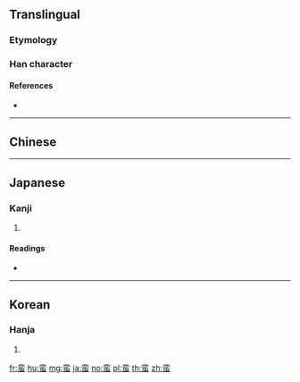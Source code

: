 {{character info/new}}
{{also|蠻}}
==Translingual==

===Etymology===
{{Han simp|蠻|f=䜌|t=亦}}

===Han character===
{{Han char|rn=142|rad=虫|as=06|sn=12|four=|canj=YCLMI}}

====References====
* {{Han ref|kx=1083.100|dkj=33044|hdz=42851.080|uh=86EE|ud=34542}}

----

==Chinese==
{{zh-see|蠻}}

----

==Japanese==

===Kanji===
{{ja-kanji|grade=c|rs=虫06}}

# {{defn|lang=ja|sort=虫06}}

====Readings====
* {{ja-readings|on=[[ばん]] (ban)|kun=[[えびす]] (ebisu)|nanori=}}

----

==Korean==

===Hanja===
{{ko-hanja|hangeul=만|eumhun=|rv=|mr=man|y=man}}

# {{defn|lang=ko|sort=虫06}}

[[fr:蛮]]
[[hu:蛮]]
[[mg:蛮]]
[[ja:蛮]]
[[no:蛮]]
[[pl:蛮]]
[[th:蛮]]
[[zh:蛮]]